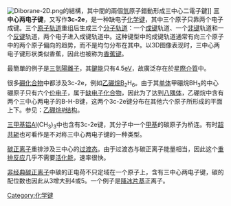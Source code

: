 [[File:Diborane-2D.png|thumb]]的結構，其中間的兩個[[氫|氫]]原子錯動形成三中心二電子鍵]]
'''三中心两电子键'''，又写作'''3c-2e'''，是一种缺电子[[化学键|化学键]]，其中三个原子只靠两个电子成键。三个[[原子轨道|原子轨道]]重组后生成三个[[分子轨道|分子轨道]]：一个[[成键|成键]]轨道、一个[[非键|非键]]轨道和一个[[反键|反键]]轨道，两个电子进入成键轨道中。这种键型中的成键轨道通常有向三个原子中的两个原子偏向的趋势，而不是均匀分布在其中。以3D图像表现时，三中心两电子键形状类似香蕉，因此也被称为[[香蕉键|香蕉键]]。

最簡單的例子是[[三氫陽離子|三氫陽離子]]，其[[鍵能|鍵能]]只有4.5[[eV|eV]]，故廣泛存在於[[星際介質|星際介質]]中。

很多[[:Category:硼化合物|硼化合物]]中都涉及3c-2e，例如[[乙硼烷|乙硼烷]]B<sub>2</sub>H<sub>6</sub>。由于其[[单体|单体]]甲硼烷BH<sub>3</sub>的中心硼原子只有六个[[价电子|价电子]]，属于[[缺电子化合物|缺电子化合物]]，因此为了达到[[八隅体规则|八隅体]]，乙硼烷中含有两个三中心两电子的B-H-B键，这两个3c-2e键分布在其他六个原子所形成的平面上下。参见：[[乙硼烷#结构|乙硼烷#结构]]。

[[三甲基铝|三甲基铝]]Al(CH<sub>3</sub>)<sub>3</sub>中也含有3c-2e键，其分子中一个[[甲基|甲基]]的碳原子为桥连。有时[[超共轭|超共轭]]也可看作是不对称三中心两电子键的一种类型。

[[碳正离子|碳正离子]]重排涉及三中心的[[过渡态|过渡态]]。由于过渡态与碳正离子能量相当，因此这个[[重排反应|重排反应]]几乎不需要[[活化能|活化能]]，速率很快。

[[非经典碳正离子|非经典碳正离子]]中碳的正电荷不只定域在一个原子上，含有三中心两电子键，碳的配位数也因此从3增大到4或5。一个例子是[[降冰片基|降冰片基]]正离子。

{{化学键}}

[[Category:化学键|Category:化学键]]

{{化学小作品}}